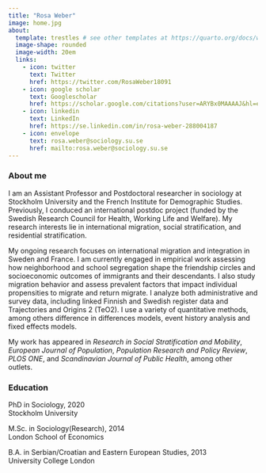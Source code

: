 ```yaml
---
title: "Rosa Weber"
image: home.jpg
about: 
  template: trestles # see other templates at https://quarto.org/docs/websites/website-about.html#templates
  image-shape: rounded
  image-width: 20em
  links:
    - icon: twitter
      text: Twitter
      href: https://twitter.com/RosaWeber18091
    - icon: google scholar
      text: Googlescholar
      href: https://scholar.google.com/citations?user=ARYBx0MAAAAJ&hl=en
    - icon: linkedin  
      text: LinkedIn
      href: https://se.linkedin.com/in/rosa-weber-288004187
    - icon: envelope
      text: rosa.weber@sociology.su.se
      href: mailto:rosa.weber@sociology.su.se
---
```

<head>
<meta name="google-site-verification" content="QR4VN60nHmGds-vqyil7Le6TMSt1D2kcC4CnjMQ9I3o" />
</head>

### About me

I am an Assistant Professor and Postdoctoral researcher in sociology at Stockholm University and the French Institute for Demographic Studies. Previously, I conduced an international postdoc project (funded by the Swedish Research Council for Health, Working Life and Welfare). My research interests lie in international migration, social stratification, and residential stratification. 

My ongoing research focuses on international migration and integration in Sweden and France. I am currently engaged in empirical work assessing how neighborhood and school segregation shape the friendship circles and socioeconomic outcomes of immigrants and their descendants. I also study migration behavior and assess prevalent factors that impact individual propensities to migrate and return migrate. I analyze both administrative and survey data, including linked Finnish and Swedish register data and Trajectories and Origins 2 (TeO2). I use a variety of quantitative methods, among others difference in differences models, event history analysis and fixed effects models.

My work has appeared in *Research in Social Stratification and Mobility*, *European Journal of Population*, *Population Research and Policy Review*, *PLOS ONE*, and *Scandinavian Journal of Public Health*, among other outlets. 

### Education 

PhD in Sociology, 2020 \
Stockholm University

M.Sc. in Sociology(Research), 2014 \
London School of Economics 

B.A. in Serbian/Croatian and Eastern European Studies, 2013 \
University College London
